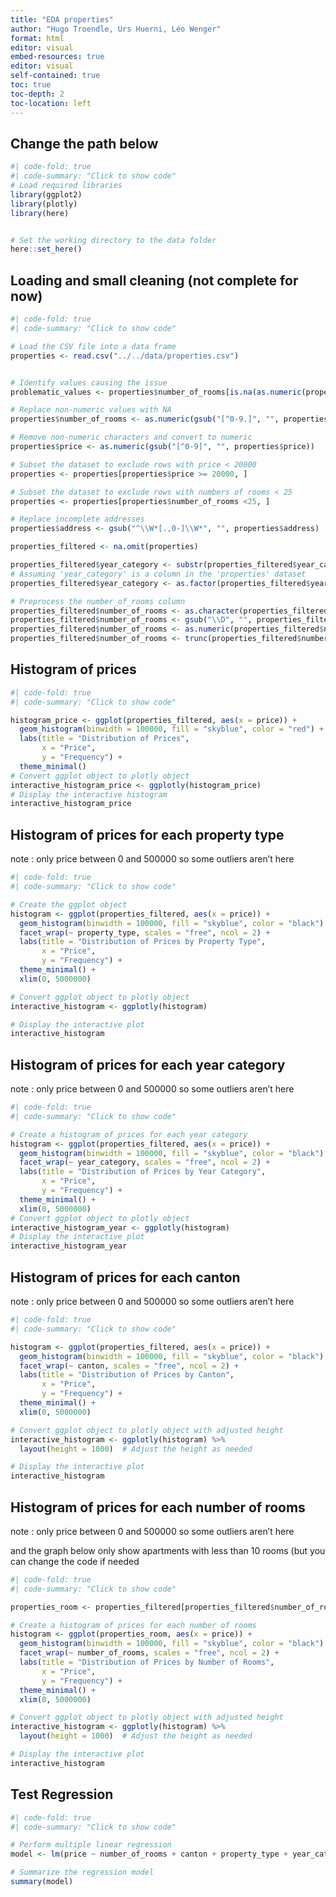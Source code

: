 ```yaml
---
title: "EDA properties"
author: "Hugo Troendle, Urs Huerni, Léo Wenger"
format: html
editor: visual
embed-resources: true
editor: visual
self-contained: true
toc: true
toc-depth: 2
toc-location: left
---
```


## Change the path below

```r
#| code-fold: true
#| code-summary: "Click to show code"
# Load required libraries
library(ggplot2)
library(plotly)
library(here)


# Set the working directory to the data folder
here::set_here()

```

## Loading and small cleaning (not complete for now)

```r
#| code-fold: true
#| code-summary: "Click to show code"

# Load the CSV file into a data frame
properties <- read.csv("../../data/properties.csv")


# Identify values causing the issue
problematic_values <- properties$number_of_rooms[is.na(as.numeric(properties$number_of_rooms))]

# Replace non-numeric values with NA
properties$number_of_rooms <- as.numeric(gsub("[^0-9.]", "", properties$number_of_rooms))

# Remove non-numeric characters and convert to numeric
properties$price <- as.numeric(gsub("[^0-9]", "", properties$price))

# Subset the dataset to exclude rows with price < 20000
properties <- properties[properties$price >= 20000, ]

# Subset the dataset to exclude rows with numbers of rooms < 25
properties <- properties[properties$number_of_rooms <25, ]

# Replace incomplete addresses
properties$address <- gsub("^\\W*[.,0-]\\W*", "", properties$address)

properties_filtered <- na.omit(properties)

properties_filtered$year_category <- substr(properties_filtered$year_category, 1, 9)
# Assuming 'year_category' is a column in the 'properties' dataset
properties_filtered$year_category <- as.factor(properties_filtered$year_category)

# Preprocess the number_of_rooms column
properties_filtered$number_of_rooms <- as.character(properties_filtered$number_of_rooms)
properties_filtered$number_of_rooms <- gsub("\\D", "", properties_filtered$number_of_rooms)  # Remove non-numeric characters
properties_filtered$number_of_rooms <- as.numeric(properties_filtered$number_of_rooms)       # Convert to numeric
properties_filtered$number_of_rooms <- trunc(properties_filtered$number_of_rooms)             # Truncate non-integer values
```

## Histogram of prices

```r
#| code-fold: true
#| code-summary: "Click to show code"

histogram_price <- ggplot(properties_filtered, aes(x = price)) +
  geom_histogram(binwidth = 100000, fill = "skyblue", color = "red") +
  labs(title = "Distribution of Prices",
       x = "Price",
       y = "Frequency") +
  theme_minimal()
# Convert ggplot object to plotly object
interactive_histogram_price <- ggplotly(histogram_price)
# Display the interactive histogram
interactive_histogram_price

```

## Histogram of prices for each property type

note : only price between 0 and 500000 so some outliers aren't here

```r
#| code-fold: true
#| code-summary: "Click to show code"

# Create the ggplot object
histogram <- ggplot(properties_filtered, aes(x = price)) +
  geom_histogram(binwidth = 100000, fill = "skyblue", color = "black") +
  facet_wrap(~ property_type, scales = "free", ncol = 2) +
  labs(title = "Distribution of Prices by Property Type",
       x = "Price",
       y = "Frequency") +
  theme_minimal() +
  xlim(0, 5000000)

# Convert ggplot object to plotly object
interactive_histogram <- ggplotly(histogram)

# Display the interactive plot
interactive_histogram

```

## Histogram of prices for each year category

note : only price between 0 and 500000 so some outliers aren't here

```r
#| code-fold: true
#| code-summary: "Click to show code"

# Create a histogram of prices for each year category
histogram <- ggplot(properties_filtered, aes(x = price)) +
  geom_histogram(binwidth = 100000, fill = "skyblue", color = "black") +
  facet_wrap(~ year_category, scales = "free", ncol = 2) +
  labs(title = "Distribution of Prices by Year Category",
       x = "Price",
       y = "Frequency") +
  theme_minimal() +
  xlim(0, 5000000)
# Convert ggplot object to plotly object
interactive_histogram_year <- ggplotly(histogram)
# Display the interactive plot
interactive_histogram_year

```

## Histogram of prices for each canton

note : only price between 0 and 500000 so some outliers aren't here

```r
#| code-fold: true
#| code-summary: "Click to show code"

histogram <- ggplot(properties_filtered, aes(x = price)) +
  geom_histogram(binwidth = 100000, fill = "skyblue", color = "black") +
  facet_wrap(~ canton, scales = "free", ncol = 2) +
  labs(title = "Distribution of Prices by Canton",
       x = "Price",
       y = "Frequency") +
  theme_minimal() +
  xlim(0, 5000000)

# Convert ggplot object to plotly object with adjusted height
interactive_histogram <- ggplotly(histogram) %>%
  layout(height = 1000)  # Adjust the height as needed

# Display the interactive plot
interactive_histogram

```

## Histogram of prices for each number of rooms

note : only price between 0 and 500000 so some outliers aren't here

and the graph below only show apartments with less than 10 rooms (but you can change the code if needed

```r
#| code-fold: true
#| code-summary: "Click to show code"

properties_room <- properties_filtered[properties_filtered$number_of_rooms < 20, ]                  # Filter only number_of_rooms less than 20

# Create a histogram of prices for each number of rooms
histogram <- ggplot(properties_room, aes(x = price)) +
  geom_histogram(binwidth = 100000, fill = "skyblue", color = "black") +
  facet_wrap(~ number_of_rooms, scales = "free", ncol = 2) +
  labs(title = "Distribution of Prices by Number of Rooms",
       x = "Price",
       y = "Frequency") +
  theme_minimal() +
  xlim(0, 5000000)

# Convert ggplot object to plotly object with adjusted height
interactive_histogram <- ggplotly(histogram) %>%
  layout(height = 1000)  # Adjust the height as needed

# Display the interactive plot
interactive_histogram

```

## Test Regression

```r
#| code-fold: true
#| code-summary: "Click to show code"

# Perform multiple linear regression
model <- lm(price ~ number_of_rooms + canton + property_type + year_category, data = properties)

# Summarize the regression model
summary(model)
```
